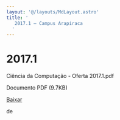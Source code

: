 ```yaml
---
layout: '@/layouts/MdLayout.astro'
title: '
   2017.1 — Campus Arapiraca
  '
---
```




2017.1
======











 Ciência da Computação - Oferta 2017.1.pdf
   

 Documento PDF
 (9.7KB)
 

[Baixar](https://arapiraca.ufal.br/graduacao/ciencia-da-computacao/horarios/2017/oferta-2017.1/%40%40download/file/Ci%C3%AAncia%20da%20Computa%C3%A7%C3%A3o%20-%20Oferta%202017.1.pdf) 



























 de
 

















